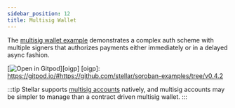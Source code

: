 ```yaml
---
sidebar_position: 12
title: Multisig Wallet
---
```


The [multisig wallet example] demonstrates a complex auth scheme with multiple signers that authorizes payments either immediately or in a delayed async fashion.

[![Open in Gitpod](https://gitpod.io/button/open-in-gitpod.svg)][oigp] [oigp]: https://gitpod.io/#https://github.com/stellar/soroban-examples/tree/v0.4.2

:::tip Stellar supports [multisig accounts] natively, and multisig accounts may be simpler to manage than a contract driven multisig wallet. :::

[multisig wallet example]: https://github.com/stellar/soroban-examples/tree/v0.4.2/wallet
[multisig accounts]: https://developers.stellar.org/docs/encyclopedia/signatures-multisig
